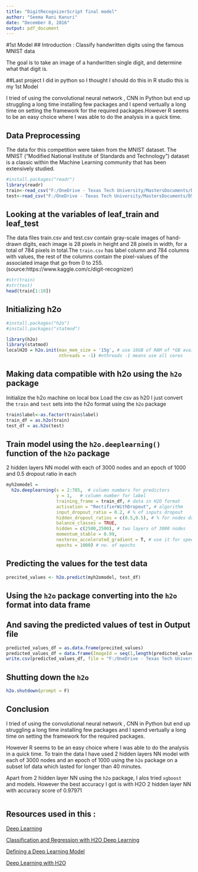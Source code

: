 ---
title: "DigitRecognizerScript final model"
author: "Seema Rani Kanuri"
date: "December 8, 2016"
output: pdf_document
---

#1st Model
## Introduction : Classify handwritten digits using the famous MNIST data

The goal is to take an image of a handwritten single digit, and determine what that digit is.

##Last project I did in python so I thought I should do this in R studio this is my 1st Model

I tried of using the convolutional neural network , CNN in Python but end up struggling a long time installing few packages and I spend vertually a long time on setting the framework for the required packages.However R seems to be an easy choice where I was able to do the analysis in a quick time.


## Data Preprocessing

The data for this competition were taken from the MNIST dataset. The MNIST ("Modified National Institute of Standards and Technology") dataset is a classic within the Machine Learning community that has been extensively studied.  

```{r setup, warning=F, results='hide'}
#install.packages("readr")
library(readr)
train<-read_csv("F:/OneDrive - Texas Tech University/MastersDocuments/DS- Multivariate Analysis/Digit Recognizer/train.csv")
test<-read_csv("F:/OneDrive - Texas Tech University/MastersDocuments/DS- Multivariate Analysis/Digit Recognizer/test.csv")

```

## Looking at the variables of leaf_train and leaf_test

The data files train.csv and test.csv contain gray-scale images of hand-drawn digits, each image is 28 pixels in height and 28 pixels in width, for a total of 784 pixels in total.The `train.csv` has label column and 784 columns with values, the rest of the columns contain the pixel-values of the associated image that go from 0 to 255. (source:https://www.kaggle.com/c/digit-recognizer)

```{r }
#str(train)
#str(test)
head(train[1:10])
```

## Initializing h2o


```{r h2o-cluster, warning=F, echo=FALSE}
#install.packages("h2o")
#install.packages("statmod")

library(h2o)
library(statmod)
localH2O = h2o.init(max_mem_size = '15g', # use 16GB of RAM of *GB available
                    nthreads = -1) #nthreads -1 means use all cores
```

## Making data compatible with h2o using the `h2o` package

Initialize the h2o machine on local box
Load the csv as h20
I just convert the `train` and `test` sets into the h2o format using the `h2o` package

```{r , results='hide'}
train$label<-as.factor(train$label)
train_df = as.h2o(train)
test_df = as.h2o(test)

```

## Train model using the `h2o.deeplearning()` function  of the `h2o` package

2 hidden layers NN model with each of 3000 nodes and an epoch of 1000 and 0.5 dropout ratio in each

```{r myh2omodel,  warning=F, results='hide'}
myh2omodel =
  h2o.deeplearning(x = 2:785,  # column numbers for predictors
                   y = 1,   # column number for label
                   training_frame = train_df, # data in H2O format
                   activation = "RectifierWithDropout", # algorithm
                   input_dropout_ratio = 0.2, # % of inputs dropout
                   hidden_dropout_ratios = c(0.5,0.5), # % for nodes dropout
                   balance_classes = TRUE, 
                   hidden = c(2500,2500), # two layers of 3000 nodes
                   momentum_stable = 0.99,
                   nesterov_accelerated_gradient = T, # use it for speed
                   epochs = 1000) # no. of epochs
```

## Predicting the values for the test data

```{r precited_values, ,  warning=F, results='hide'}
precited_values <- h2o.predict(myh2omodel, test_df)
```

## Using the `h2o` package converting into the `h2o` format into data frame 

## And saving the predicted values of test in Output file

```{r}
predicted_values_df = as.data.frame(precited_values)
predicted_values_df = data.frame(ImageId = seq(1,length(predicted_values_df$predict)), Label = predicted_values_df$predict)
write.csv(predicted_values_df, file = "F:/OneDrive - Texas Tech University/MastersDocuments/DS- Multivariate Analysis/Digit Recognizer/myOutput-3000Nodes-2Layers-h2o.csv", row.names=F)

```

## Shutting down the `h2o`

```{r}
h2o.shutdown(prompt = F)
```

## Conclusion

I tried of using the convolutional neural network , CNN in Python but end up struggling a long time installing few packages and I spend vertually a long time on setting the framework for the required packages.

However R seems to be an easy choice where I was able to do the analysis in a quick time. To train the data I have used 2 hidden layers NN model with each of 3000 nodes and an epoch of 1000 using the `h2o` package on a subset lof data which lasted for longer than 40 minutes. 

Apart from  2 hidden layer NN using the `h2o` package, I alos tried `xgboost` and ` ` models.
However the best accuracy I got is with H2O 2 hidden layer NN with accuracy score of 0.97971

```{r}

```

## Resources used in this :

[Deep Learning](http://spark.rstudio.com/h2o.html#deep_learning)

[Classification and Regression with H2O Deep Learning](http://docs.h2o.ai/h2o-tutorials/latest-stable/tutorials/deeplearning/index.html)

[Defining a Deep Learning Model](http://h2o-release.s3.amazonaws.com/h2o/rel-lambert/5/docs-website/datascience/machlearning.html)

[Deep Learning with H2O](https://www.r-bloggers.com/things-to-try-after-user-part-1-deep-learning-with-h2o/)
